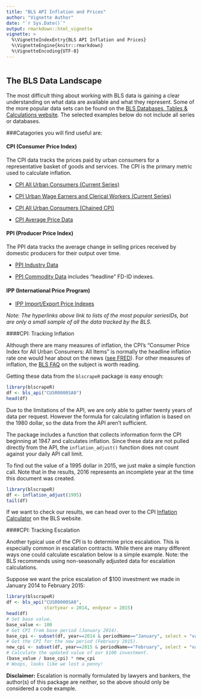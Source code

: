 ```yaml
---
title: "BLS API Inflation and Prices"
author: "Vignette Author"
date: "`r Sys.Date()`"
output: rmarkdown::html_vignette
vignette: >
  %\VignetteIndexEntry{BLS API Inflation and Prices}
  %\VignetteEngine{knitr::rmarkdown}
  %\VignetteEncoding{UTF-8}
---
```

```r
```

## The BLS Data Landscape

The most difficult thing about working with BLS data is gaining a clear understanding on what data are available and what they represent. Some of the more popular data sets can be found on the [BLS Databases, Tables & Calculations website](http://www.bls.gov/data/). The selected examples below do not include all series or databases.

###Catagories you will find useful are:

#### CPI (Consumer Price Index)
The CPI data tracks the prices paid by urban consumers for a representative basket of goods and services. The CPI is the primary metric used to calculate inflation.

* [CPI All Urban Consumers (Current Series)](http://data.bls.gov/cgi-bin/surveymost?cu)

* [CPI Urban Wage Earners and Clerical Workers (Current Series)](http://data.bls.gov/cgi-bin/surveymost?cw)

* [CPI All Urban Consumers (Chained CPI)](http://data.bls.gov/cgi-bin/surveymost?su)

* [CPI Average Price Data](http://data.bls.gov/cgi-bin/surveymost?ap)

#### PPI (Producer Price Index)
The PPI data tracks the average change in selling prices received by domestic producers for their output over time.

* [PPI Industry Data](http://data.bls.gov/cgi-bin/surveymost?ap)

* [PPI Commodity Data](http://data.bls.gov/cgi-bin/surveymost?wp) includes "headline" FD-ID indexes.

#### IPP (International Price Program)

* [IPP Import/Export Price Indexes](http://data.bls.gov/cgi-bin/surveymost?ei)

*Note: The hyperlinks above link to lists of the most popular seriesIDs, but are only a small sample of all the data tracked by the BLS.*

####CPI: Tracking Inflation

Although there are many measures of inflation, the CPI's "Consumer Price Index for All Urban Consumers: All Items" is normally the headline inflation rate one would hear about on the news ([see FRED](https://fred.stlouisfed.org/series/CPIAUCSL)). For other measures of inflation, the [BLS FAQ](http://www.bls.gov/cpi/cpifaq.htm#Question_12) on the subject is worth reading.

Getting these data from the `blscrapeR` package is easy enough:

```r
library(blscrapeR)
df <- bls_api("CUSR0000SA0")
head(df)
```

Due to the limitations of the API, we are only able to gather twenty years of data per request. However the formula for calculating inflation is based on the 1980 dollar, so the data from the API aren't sufficient.

The package includes a function that collects information form the CPI beginning at 1947 and calculates inflation. Since these data are not pulled directly from the API, the `inflation_adjust()` function does not count against your daily API call limit.

To find out the value of a 1995 dollar in 2015, we just make a simple function call. Note that in the results, 2016 represents an incomplete year at the time this document was created.

```r
library(blscrapeR)
df <- inflation_adjust(1995)
tail(df)
```

If we want to check our results, we can head over to the CPI [Inflation Calculator](http://data.bls.gov/cgi-bin/cpicalc.pl) on the BLS website.

####CPI: Tracking Escalation

Another typical use of the CPI is to determine price escalation. This is especially common in escalation contracts. While there are many different ways one could calculate escalation below is a simple example. Note: the BLS recommends using non-seasonally adjusted data for escalation calculations.

Suppose we want the price escalation of $100 investment we made in January 2014 to February 2015:

```r
library(blscrapeR)
df <- bls_api("CUSR0000SA0",
              startyear = 2014, endyear = 2015)
head(df)
# Set base value.
base_value <- 100
# Get CPI from base period (January 2014).
base_cpi <- subset(df, year==2014 & periodName=="January", select = "value")
# Get the CPI for the new period (February 2015).
new_cpi <- subset(df, year==2015 & periodName=="February", select = "value")
# Calculate the updated value of our $100 investment.
(base_value / base_cpi) * new_cpi
# Woops, looks like we lost a penny!
```

**Disclaimer:** Escalation is normally formulated by lawyers and bankers, the author(s) of this package are neither, so the above should only be considered a code example.
